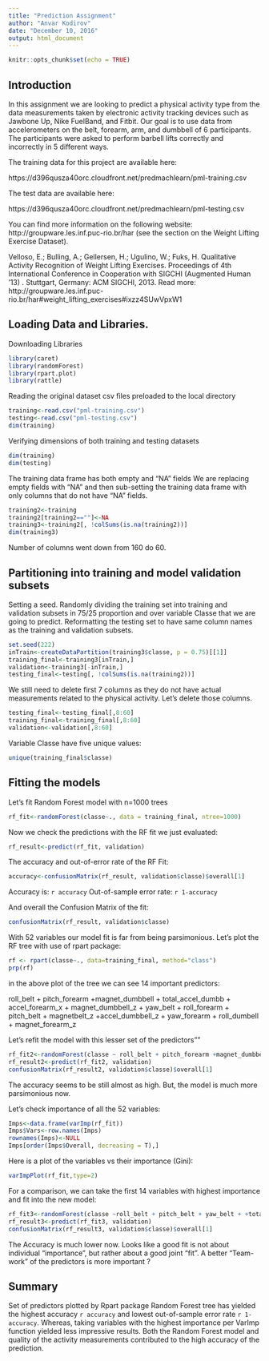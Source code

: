 ```yaml
---
title: "Prediction Assignment"
author: "Anvar Kodirov"
date: "December 10, 2016"
output: html_document
---
```


```r
knitr::opts_chunk$set(echo = TRUE)
```

## Introduction

In this assignment we are looking to predict a physical activity type from the data measurements taken by electronic activity tracking devices such as Jawbone Up, Nike FuelBand, and Fitbit.  Our goal is  to use data from accelerometers on the belt, forearm, arm, and dumbbell of 6 participants. The participants were asked to perform barbell lifts correctly and incorrectly in 5 different ways. 

The training data for this project are available here:

https://d396qusza40orc.cloudfront.net/predmachlearn/pml-training.csv

The test data are available here:

https://d396qusza40orc.cloudfront.net/predmachlearn/pml-testing.csv

You can find more information on the following website: http://groupware.les.inf.puc-rio.br/har (see the section on the Weight Lifting Exercise Dataset).

Velloso, E.; Bulling, A.; Gellersen, H.; Ugulino, W.; Fuks, H. Qualitative Activity Recognition of Weight Lifting Exercises. Proceedings of 4th International Conference in Cooperation with SIGCHI (Augmented Human '13) . Stuttgart, Germany: ACM SIGCHI, 2013.
Read more: http://groupware.les.inf.puc-rio.br/har#weight_lifting_exercises#ixzz4SUwVpxW1


## Loading Data and Libraries. 
Downloading Libraries 

```r

library(caret)
library(randomForest)
library(rpart.plot)
library(rattle)
```

Reading the original dataset csv files preloaded to the local directory

```r
training<-read.csv("pml-training.csv")
testing<-read.csv("pml-testing.csv")
dim(training)
```
Verifying dimensions of both training and testing datasets

```r
dim(training)
dim(testing)
```

The training data frame has both empty and "NA" fields
We are replacing empty fields with "NA" and then sub-setting the training data frame with only columns that do not have "NA" fields.
```r

training2<-training
training2[training2==""]<-NA
training3<-training2[, !colSums(is.na(training2))]
dim(training3)
```
Number of columns went down from 160 do 60.

## Partitioning into training and model validation subsets

Setting a seed. Randomly dividing the training set into training and validation subsets in 75/25 proportion and over variable Classe that we are going to predict. Reformatting the testing set to have same column names as the training and validation subsets.
```r
set.seed(222)
inTrain<-createDataPartition(training3$classe, p = 0.75)[[1]]
training_final<-training3[inTrain,]
validation<-training3[-inTrain,]
testing_final<-testing[, !colSums(is.na(training2))]
```

We still need to delete first 7 columns as they do not have actual measurements related to the physical activity. Let's delete those columns.

```r
testing_final<-testing_final[,8:60]
training_final<-training_final[,8:60]
validation<-validation[,8:60]
```

Variable Classe have five unique values: 

```r
unique(training_final$classe)
```

## Fitting the models

Let's fit Random Forest model with n=1000 trees
```r
rf_fit<-randomForest(classe~., data = training_final, ntree=1000)
```

Now we check the predictions with the RF fit we just evaluated: 

```r
rf_result<-predict(rf_fit, validation)
```
The accuracy and out-of-error rate of the RF Fit:
```r
accuracy<-confusionMatrix(rf_result, validation$classe)$overall[1]
```
Accuracy is: `r accuracy`
Out-of-sample error rate: `r 1-accuracy`

And overall the Confusion Matrix of the fit:

```r
confusionMatrix(rf_result, validation$classe)
```

With 52 variables our model fit is far from being parsimonious.
Let's plot the RF tree with use of rpart package:

```r
rf <- rpart(classe~., data=training_final, method="class")
prp(rf)
```

in the above plot of the tree we can see 14 important predictors:

roll_belt + pitch_forearm +magnet_dumbbell + total_accel_dumbb + accel_forearm_x + magnet_dumbbell_z + yaw_belt + roll_forearm + pitch_belt + magnetbelt_z +accel_dumbbell_z + yaw_forearm + roll_dumbell + magnet_forearm_z

Let's refit the model with this lesser set of the predictors""

```r
rf_fit2<-randomForest(classe ~ roll_belt + pitch_forearm +magnet_dumbbell_y + total_accel_dumbbell + accel_forearm_x + magnet_dumbbell_z + yaw_belt + roll_forearm + pitch_belt + magnet_belt_z +accel_dumbbell_z + yaw_forearm + roll_dumbbell + magnet_forearm_z, data = training_final, ntree=1000)
rf_result2<-predict(rf_fit2, validation)
confusionMatrix(rf_result2, validation$classe)$overall[1]
```
The accuracy seems to be still almost as high. But, the model is much more parsimonious now.

Let's check importance of all the 52 variables:

```r

Imps<-data.frame(varImp(rf_fit))
Imps$Vars<-row.names(Imps)
rownames(Imps)<-NULL
Imps[order(Imps$Overall, decreasing = T),]
```

Here is a plot of the variables vs their importance (Gini):

```r

varImpPlot(rf_fit,type=2)
```

For a comparison, we can take the first 14 variables with highest importance and fit into the new model:

```r
rf_fit3<-randomForest(classe ~roll_belt + pitch_belt + yaw_belt + +total_accel_belt + gyros_belt_x + gyros_belt_y + gyros_belt_z + magnet_belt_x + magnet_belt_y + magnet_belt_z + roll_arm , data = training_final, ntree=1000)
rf_result3<-predict(rf_fit3, validation)
confusionMatrix(rf_result3, validation$classe)$overall[1]
```
The Accuracy is much lower now. Looks like a good fit is not about individual "importance", but rather about a good joint "fit". A better "Team-work" of the predictors is more important ?

## Summary

Set of predictors plotted by Rpart package Random Forest tree has yielded the highest accuracy `r accuracy` and lowest out-of-sample error rate `r 1-accuracy`. Whereas, taking variables with the highest importance per VarImp function yielded less impressive results. Both the Random Forest model and quality of the activity measurements contributed to the high accuracy of the prediction. 
